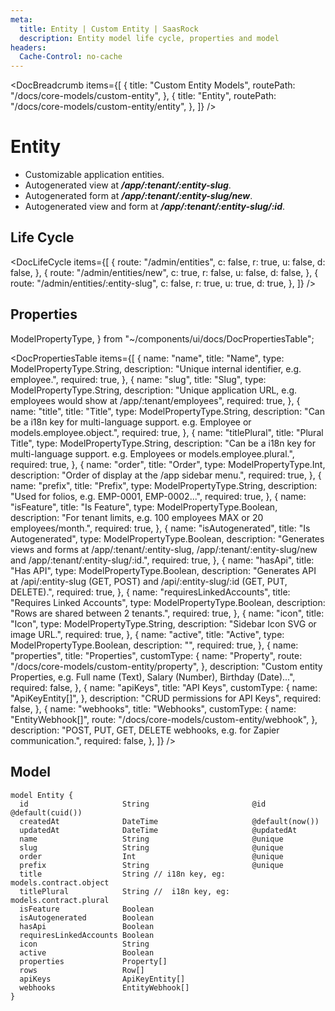 ```yaml
---
meta:
  title: Entity | Custom Entity | SaasRock
  description: Entity model life cycle, properties and model
headers:
  Cache-Control: no-cache
---
```



<DocBreadcrumb
  items={[
    {
      title: "Custom Entity Models",
      routePath: "/docs/core-models/custom-entity",
    },
    {
      title: "Entity",
      routePath: "/docs/core-models/custom-entity/entity",
    },
  ]}
/>

# Entity

- Customizable application entities.
- Autogenerated view at **_/app/:tenant/:entity-slug_**.
- Autogenerated form at **_/app/:tenant/:entity-slug/new_**.
- Autogenerated view and form at **_/app/:tenant/:entity-slug/:id_**.

## Life Cycle


<DocLifeCycle
  items={[
    {
      route: "/admin/entities",
      c: false,
      r: true,
      u: false,
      d: false,
    },
    {
      route: "/admin/entities/new",
      c: true,
      r: false,
      u: false,
      d: false,
    },
    {
      route: "/admin/entities/:entity-slug",
      c: false,
      r: true,
      u: true,
      d: true,
    },
  ]}
/>

## Properties

  ModelPropertyType,
} from "~/components/ui/docs/DocPropertiesTable";

<DocPropertiesTable
  items={[
    {
      name: "name",
      title: "Name",
      type: ModelPropertyType.String,
      description:
        "Unique internal identifier, e.g. employee.",
      required: true,
    },
    {
      name: "slug",
      title: "Slug",
      type: ModelPropertyType.String,
      description:
        "Unique application URL, e.g. employees would show at /app/:tenant/employees",
      required: true,
    },
    {
      name: "title",
      title: "Title",
      type: ModelPropertyType.String,
      description:
        "Can be a i18n key for multi-language support. e.g. Employee or models.employee.object.",
      required: true,
    },
    {
      name: "titlePlural",
      title: "Plural Title",
      type: ModelPropertyType.String,
      description:
        "Can be a i18n key for multi-language support. e.g. Employees or models.employee.plural.",
      required: true,
    },
    {
      name: "order",
      title: "Order",
      type: ModelPropertyType.Int,
      description:
        "Order of display at the /app sidebar menu.",
      required: true,
    },
    {
      name: "prefix",
      title: "Prefix",
      type: ModelPropertyType.String,
      description:
        "Used for folios, e.g. EMP-0001, EMP-0002...",
      required: true,
    },
    {
      name: "isFeature",
      title: "Is Feature",
      type: ModelPropertyType.Boolean,
      description:
        "For tenant limits, e.g. 100 employees MAX or 20 employees/month.",
      required: true,
    },
    {
      name: "isAutogenerated",
      title: "Is Autogenerated",
      type: ModelPropertyType.Boolean,
      description:
        "Generates views and forms at /app/:tenant/:entity-slug, /app/:tenant/:entity-slug/new and /app/:tenant/:entity-slug/:id.",
      required: true,
    },
    {
      name: "hasApi",
      title: "Has API",
      type: ModelPropertyType.Boolean,
      description:
        "Generates API at /api/:entity-slug (GET, POST) and /api/:entity-slug/:id (GET, PUT, DELETE).",
      required: true,
    },
    {
      name: "requiresLinkedAccounts",
      title: "Requires Linked Accounts",
      type: ModelPropertyType.Boolean,
      description: "Rows are shared between 2 tenants.",
      required: true,
    },
    {
      name: "icon",
      title: "Icon",
      type: ModelPropertyType.String,
      description: "Sidebar Icon SVG or image URL.",
      required: true,
    },
    {
      name: "active",
      title: "Active",
      type: ModelPropertyType.Boolean,
      description: "",
      required: true,
    },
    {
      name: "properties",
      title: "Properties",
      customType: {
        name: "Property",
        route: "/docs/core-models/custom-entity/property",
      },
      description:
        "Custom entity Properties, e.g. Full name (Text), Salary (Number), Birthday (Date)...",
      required: false,
    },
    {
      name: "apiKeys",
      title: "API Keys",
      customType: {
        name: "ApiKeyEntity[]",
      },
      description: "CRUD permissions for API Keys",
      required: false,
    },
    {
      name: "webhooks",
      title: "Webhooks",
      customType: {
        name: "EntityWebhook[]",
        route: "/docs/core-models/custom-entity/webhook",
      },
      description:
        "POST, PUT, GET, DELETE webhooks, e.g. for Zapier communication.",
      required: false,
    },
  ]}
/>

## Model

```
model Entity {
  id                     String                       @id @default(cuid())
  createdAt              DateTime                     @default(now())
  updatedAt              DateTime                     @updatedAt
  name                   String                       @unique
  slug                   String                       @unique
  order                  Int                          @unique
  prefix                 String                       @unique
  title                  String // i18n key, eg: models.contract.object
  titlePlural            String //  i18n key, eg: models.contract.plural
  isFeature              Boolean
  isAutogenerated        Boolean
  hasApi                 Boolean
  requiresLinkedAccounts Boolean
  icon                   String
  active                 Boolean
  properties             Property[]
  rows                   Row[]
  apiKeys                ApiKeyEntity[]
  webhooks               EntityWebhook[]
}
```
